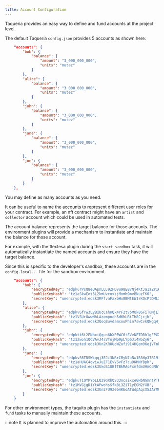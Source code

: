 ```yaml
---
title: Account Configuration
---
```


Taqueria provides an easy way to define and fund accounts at the project level.

The default Taqueria `config.json` provides 5 accounts as shown here:

```json
    "accounts": {
        "bob": {
            "balance": {
                "amount": "3_000_000_000",
                "units": "mutez"
            }
        },
        "alice": {
            "balance": {
                "amount": "3_000_000_000",
                "units": "mutez"
            }
        },
        "john": {
            "balance": {
                "amount": "3_000_000_000",
                "units": "mutez"
            }
        },
        "jane": {
            "balance": {
                "amount": "3_000_000_000",
                "units": "mutez"
            }
        },
        "joe": {
            "balance": {
                "amount": "3_000_000_000",
                "units": "mutez"
            }
        }
    },
```

You may define as many accounts as you need. 

It can be useful to name the accounts to represent different user roles for your contract. For example, an nft contract might have an `artist` and `collector` account which could be used in automated tests. 

The account balance represents the target balance for those accounts. The environment plugins will provide a mechanism to instantiate and maintain the balance for those account.

For example, with the flextesa plugin during the `start sandbox` task, it will automatically instantiate the named accounts and ensure they have the target balance.

Since this is specific to the developer's sandbox, these accounts are in the `config.local...` file for the sandbox environment.

```json
    "accounts": {
        "bob": {
            "encryptedKey": "edpkurPsQ8eUApnLUJ9ZPDvu98E8VNj4KtJa1aZr16Cr5ow5VHKnz4",
            "publicKeyHash": "tz1aSkwEot3L2kmUvcoxzjMomb9mvBNuzFK6",
            "secretKey": "unencrypted:edsk3RFfvaFaxbHx8BMtEW1rKQcPtDML3LXjNqMNLCzC3wLC1bWbAt"
        },
        "alice": {
            "encryptedKey": "edpkvGfYw3LyB1UcCahKQk4rF2tvbMUk8GFiTuMjL75uGXrpvKXhjn",
            "publicKeyHash": "tz1VSUr8wwNhLAzempoch5d6hLRiTh8Cjcjb",
            "secretKey": "unencrypted:edsk3QoqBuvdamxouPhin7swCvkQNgq4jP5KZPbwWNnwdZpSpJiEbq"
        },
        "john": {
            "encryptedKey": "edpktt6t2ENhxiQqun6bXPPWC6tFVvNPTDRh1gEPGX4BgDgbDnmGzP",
            "publicKeyHash": "tz1Zwoh1QCVAvJ4sVTojMp9pLYp6Ji4NoZy6",
            "secretKey": "unencrypted:edsk3Un2KRUUoWZufi914HQem96ejVFnkyD8GXRPUSkgqy5etsYXEN"
        },
        "jane": {
            "encryptedKey": "edpkvS6TDSWcqqj3EJi3NRrCMyN7oNw1B3Hp37R19tMThqM8YNhAuS",
            "publicKeyHash": "tz1aHUAC4oviwJuZF1EvVSvFz7cu9KMNYBph",
            "secretKey": "unencrypted:edsk3UkdS1UBfTBkMAoFxmfdmUHmCdNhTzDJ1cSJuZhU1b6k6fZZoQ"
        },
        "joe": {
            "encryptedKey": "edpkuT1QYPYbLLQz9dXhQS33ncsixxeGHbNGmntPTR4VBbWmskHPrV",
            "publicKeyHash": "tz1MVGjgD1YtAPwohsSfk8i3ZiT1yEGM2YXB",
            "secretKey": "unencrypted:edsk3Un2FU9Zeb4KEoATWdpAqcX5JArMUj2ew8S4SuzhPRDmGoqNx2"
        }
    }
```

For other environment types, the taquito plugin has the `instantiate` and `fund` tasks to manually maintain these accounts.

:::note
It is planned to improve the automation around this.
:::

